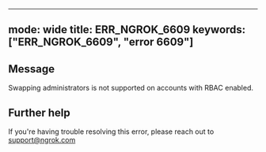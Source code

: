 
---
mode: wide
title: ERR_NGROK_6609
keywords: ["ERR_NGROK_6609", "error 6609"]
---

## Message
Swapping administrators is not supported on accounts with RBAC enabled.




## Further help
If you're having trouble resolving this error, please reach out to [support@ngrok.com](mailto:support@ngrok.com?subject=Help%20with%20ERR_NGROK_6609)

